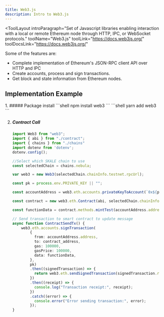 ```yaml
---
title: Web3.js
description: Intro to Web3.js
---
```


<ToolLayout
    introParagraph="Set of Javascript libraries enabling interaction with a local or remote Ethereum node through HTTP, IPC, or WebSocket protocols."
    toolName="Web3.js"
    toolLink="https://docs.web3js.org/"
    toolDocsLink="https://docs.web3js.org/"
>

Some of the features are:

- Complete implementation of Ethereum's JSON-RPC client API over HTTP and IPC
- Create accounts, process and sign transactions.
- Get block and state information from Ethereum nodes.

## Implementation Example

<Steps>
1. ##### Package install
    <Tabs>
    <TabItem label="npm">
    ```shell
    npm install web3
    ```
    </TabItem>
    <TabItem label="yarn">
    ```shell
    yarn add web3
    ```
    </TabItem>
    </Tabs>


2. ##### Contract Call
    ```typescript
    import Web3 from "web3";
    import { abi } from "./contract";
    import { chains } from "./chains"
    import dotenv from 'dotenv';
    dotenv.config();

    //Select which SKALE chain to use
    const selectedChain = chains.nebula;

    var web3 = new Web3(selectedChain.chainInfo.testnet.rpcUrl);

    const pk = process.env.PRIVATE_KEY || "";

    const accountAddress = web3.eth.accounts.privateKeyToAccount(`0x${pk}`)

    const contract = new web3.eth.Contract(abi, selectedChain.chainInfo.testnet.contracts[0].address);

    const functionData = contract.methods.mintTest(accountAddress.address).encodeABI();

    // Send transaction to smart contract to update message
    async function ContractSendTx() {
        web3.eth.accounts.signTransaction( 
            {
              from: accountAddress.address,
              to: contract_address,
              gas: 100000,
              gasPrice: 100000,
              data: functionData,
            }, 
            pk)
            .then((signedTransaction) => {
              return web3.eth.sendSignedTransaction(signedTransaction.rawTransaction || "");
            })
            .then((receipt) => {
              console.log("Transaction receipt:", receipt);
            })
            .catch((error) => {
              console.error("Error sending transaction:", error);
            });
    }
    ```
</Steps>

</ToolLayout>